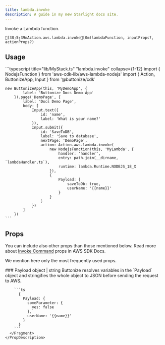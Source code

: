 ```yaml
---
title: lambda.invoke
description: A guide in my new Starlight docs site.
---
```



<FrameworkSelect />

Invoke a Lambda function.

```ansi
[38;5;39mAction.aws.lambda.invoke[0m(lambdaFunction, inputProps?, actionProps?)
```

## Usage

<FrameworkContent>
  <Fragment slot="cdk">
    ```typescript title="lib/MyStack.ts" "lambda.invoke" collapse={1-12}
    import { NodejsFunction } from 'aws-cdk-lib/aws-lambda-nodejs'
    import { Action, ButtonizeApp, Input } from '@buttonize/cdk'

    new ButtonizeApp(this, 'MyDemoApp', {
    		label: 'Buttonize Docs Demo App'
    	}).page('DemoPage', {
    		label: 'Docs Demo Page',
    		body: [
    			Input.text({
    				id: 'name',
    				label: 'What is your name?'
    			}),
    			Input.submit({
    				id: 'SaveToDB',
    				label: 'Save to database',
    				nextPage: 'DemoPage',
    				action: Action.aws.lambda.invoke(
    					new NodejsFunction(this, 'MyLambda', {
    						handler: 'handler',
    						entry: path.join(__dirname, `lambdaHandler.ts`),
    						runtime: lambda.Runtime.NODEJS_18_X
    					}),
    					{
    						Payload: {
    							saveToDb: true,
    							userName: '{{name}}'
    						}
    					}
    				)
    			})
    		]
    	})
    ```

  </Fragment>
</FrameworkContent>

## Props

You can include also other props than those mentioned below. Read more about [Invoke Command](https://docs.aws.amazon.com/AWSJavaScriptSDK/v3/latest/Package/-aws-sdk-client-lambda/Interface/InvocationRequest/) props in AWS SDK Docs.

We mention here only the most frequently used props.

<FrameworkContent>
	<Fragment slot="cdk">
    <PropDescription>
      <Fragment slot="title">
        ### Payload
      </Fragment>
      <PropMarker slot="markers" type="optional" />
      <Fragment slot="type">object | string</Fragment>
      <Fragment slot="description">
         Buttonize resolves variables in the `Payload` object and stringifies the whole object to JSON before sending the request to AWS.

        ```ts
          {
            Payload: {
              someParameter: {
                yes: false
              },
              userName: '{{name}}'
            }
          }
        ```
      </Fragment>
    </PropDescription>

  </Fragment>
</FrameworkContent>
